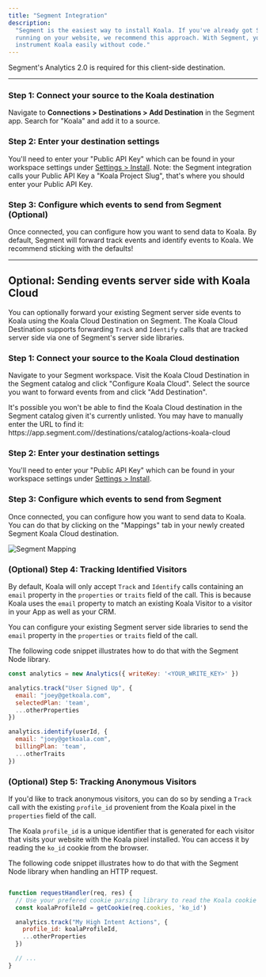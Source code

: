 ```yaml
---
title: "Segment Integration"
description:
  "Segment is the easiest way to install Koala. If you've already got Segment
  running on your website, we recommend this approach. With Segment, you can
  instrument Koala easily without code."
---
```


<Note>
  Segment's Analytics 2.0 is required for this client-side destination.
</Note>

---

### Step 1: Connect your source to the Koala destination

Navigate to **Connections > Destinations > Add Destination** in the Segment app.
Search for "Koala" and add it to a source.

### Step 2: Enter your destination settings

You'll need to enter your "Public API Key" which can be found in your workspace settings under
[Settings > Install](https://app.getkoala.com/goto/settings/install). Note: the Segment integration calls your Public API Key a "Koala Project Slug", that's where you should enter your Public API Key.

### Step 3: Configure which events to send from Segment (Optional)

Once connected, you can configure how you want to send data to Koala. By
default, Segment will forward track events and identify events to Koala. We
recommend sticking with the defaults!

---

## Optional: Sending events server side with Koala Cloud

You can optionally forward your existing Segment server side events to Koala using the Koala Cloud Destination on Segment.
The Koala Cloud Destination supports forwarding `Track` and `Identify` calls that are tracked server side via one of Segment's server side libraries.

### Step 1: Connect your source to the Koala Cloud destination
Navigate to your Segment workspace. Visit the Koala Cloud Destination in the Segment catalog and click "Configure Koala Cloud".
Select the source you want to forward events from and click "Add Destination".

<Note>
  It's possible you won't be able to find the Koala Cloud destination in the Segment catalog given it's currently unlisted.
  You may have to manually enter the URL to find it: https://app.segment.com/<your-workspace-slug>/destinations/catalog/actions-koala-cloud
</Note>

### Step 2: Enter your destination settings
You'll need to enter your "Public API Key" which can be found in your workspace settings under
[Settings > Install](https://app.getkoala.com/goto/settings/install).

### Step 3: Configure which events to send from Segment
Once connected, you can configure how you want to send data to Koala. You can do that by clicking on the "Mappings" tab in your newly created Segment Koala Cloud destination.

![Segment Mapping](/images/segment-guides/mapping.png)

### (Optional) Step 4: Tracking Identified Visitors
By default, Koala will only accept `Track` and `Identify` calls containing an `email` property in the `properties` or `traits` field of the call.
This is because Koala uses the `email` property to match an existing Koala Visitor to a visitor in your App as well as your CRM.

You can configure your existing Segment server side libraries to send the `email` property in the `properties` or `traits` field of the call.

The following code snippet illustrates how to do that with the Segment Node library.

```js
const analytics = new Analytics({ writeKey: '<YOUR_WRITE_KEY>' })

analytics.track("User Signed Up", {
  email: "joey@getkoala.com",
  selectedPlan: 'team',
  ...otherProperties
})

analytics.identify(userId, {
  email: "joey@getkoala.com",
  billingPlan: 'team',
  ...otherTraits
})
```

### (Optional) Step 5: Tracking Anonymous Visitors
If you'd like to track anonymous visitors, you can do so by sending a `Track` call with the existing `profile_id` provenient from the Koala pixel in the `properties` field of the call.

The Koala `profile_id` is a unique identifier that is generated for each visitor that visits your website with the Koala pixel installed. You can access it by reading
the `ko_id` cookie from the browser.

The following code snippet illustrates how to do that with the Segment Node library when handling an HTTP request.

```js

function requestHandler(req, res) {
  // Use your prefered cookie parsing library to read the Koala cookie
  const koalaProfileId = getCookie(req.cookies, 'ko_id')

  analytics.track("My High Intent Actions", {
    profile_id: koalaProfileId,
    ...otherProperties
  })

  // ...
}
```